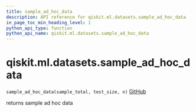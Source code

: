 ```yaml
---
title: sample_ad_hoc_data
description: API reference for qiskit.ml.datasets.sample_ad_hoc_data
in_page_toc_min_heading_level: 1
python_api_type: function
python_api_name: qiskit.ml.datasets.sample_ad_hoc_data
---
```


<span id="qiskit-ml-datasets-sample-ad-hoc-data" />

# qiskit.ml.datasets.sample\_ad\_hoc\_data

<span id="qiskit.ml.datasets.sample_ad_hoc_data" />

`sample_ad_hoc_data(sample_total, test_size, n)` [GitHub](https://github.com/qiskit-community/qiskit-aqua/tree/stable/0.8/qiskit/ml/datasets/ad_hoc.py "view source code")

returns sample ad hoc data

